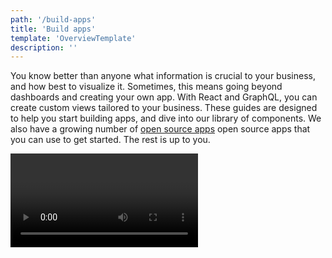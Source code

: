 ```yaml
---
path: '/build-apps'
title: 'Build apps'
template: 'OverviewTemplate'
description: ''
---
```


<Intro>

You know better than anyone what information is crucial to your business, and how best to visualize it. Sometimes, this means going beyond dashboards and creating your own app. With React and GraphQL, you can create custom views tailored to your business. These guides are designed to help you start building apps, and dive into our library of components. We also have a growing number of [open source apps](https://opensource.newrelic.com/explore-projects/?category=New%20Relic%20One%20Catalog) open source apps that you can use to get started. The rest is up to you. 

<Video id="inyshp3m7r" type="wistia" />

</Intro>
